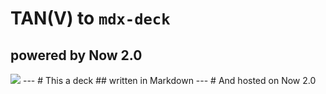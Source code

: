 # TAN(V) to `mdx-deck`
## powered by Now 2.0
<img src="https://i.imgur.com/IrTWXn6.jpg">
---
# This a deck
## written in Markdown
---
# And hosted on Now 2.0

